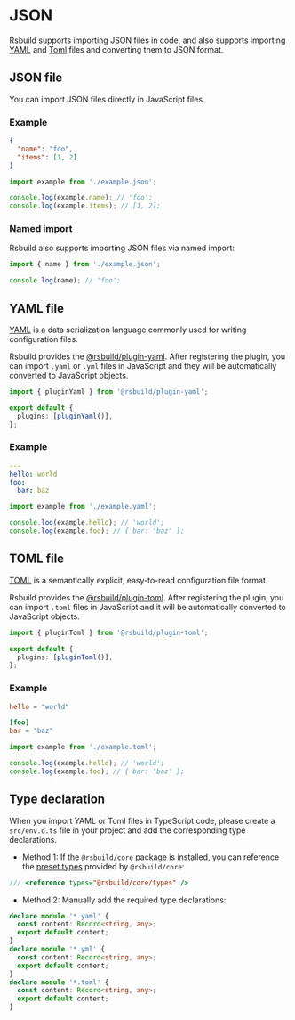 # JSON

Rsbuild supports importing JSON files in code, and also supports importing [YAML](https://yaml.org/) and [Toml](https://toml.io/en/) files and converting them to JSON format.

## JSON file

You can import JSON files directly in JavaScript files.

### Example

```json title="example.json"
{
  "name": "foo",
  "items": [1, 2]
}
```

```js title="index.js"
import example from './example.json';

console.log(example.name); // 'foo';
console.log(example.items); // [1, 2];
```

### Named import

Rsbuild also supports importing JSON files via named import:

```js
import { name } from './example.json';

console.log(name); // 'foo';
```

## YAML file

[YAML](https://yaml.org/) is a data serialization language commonly used for writing configuration files.

Rsbuild provides the [@rsbuild/plugin-yaml](https://github.com/rspack-contrib/rsbuild-plugin-yaml). After registering the plugin, you can import `.yaml` or `.yml` files in JavaScript and they will be automatically converted to JavaScript objects.

```ts title="rsbuild.config.ts"
import { pluginYaml } from '@rsbuild/plugin-yaml';

export default {
  plugins: [pluginYaml()],
};
```

### Example

```yaml title="example.yaml"
---
hello: world
foo:
  bar: baz
```

```js
import example from './example.yaml';

console.log(example.hello); // 'world';
console.log(example.foo); // { bar: 'baz' };
```

## TOML file

[TOML](https://toml.io/) is a semantically explicit, easy-to-read configuration file format.

Rsbuild provides the [@rsbuild/plugin-toml](https://github.com/rspack-contrib/rsbuild-plugin-toml). After registering the plugin, you can import `.toml` files in JavaScript and it will be automatically converted to JavaScript objects.

```ts title="rsbuild.config.ts"
import { pluginToml } from '@rsbuild/plugin-toml';

export default {
  plugins: [pluginToml()],
};
```

### Example

```toml title="example.toml"
hello = "world"

[foo]
bar = "baz"
```

```js title="src/env.d.ts"
import example from './example.toml';

console.log(example.hello); // 'world';
console.log(example.foo); // { bar: 'baz' };
```

## Type declaration

When you import YAML or Toml files in TypeScript code, please create a `src/env.d.ts` file in your project and add the corresponding type declarations.

- Method 1: If the `@rsbuild/core` package is installed, you can reference the [preset types](/guide/basic/typescript#preset-types) provided by `@rsbuild/core`:

```ts title="src/env.d.ts"
/// <reference types="@rsbuild/core/types" />
```

- Method 2: Manually add the required type declarations:

```ts title="src/env.d.ts"
declare module '*.yaml' {
  const content: Record<string, any>;
  export default content;
}
declare module '*.yml' {
  const content: Record<string, any>;
  export default content;
}
declare module '*.toml' {
  const content: Record<string, any>;
  export default content;
}
```
